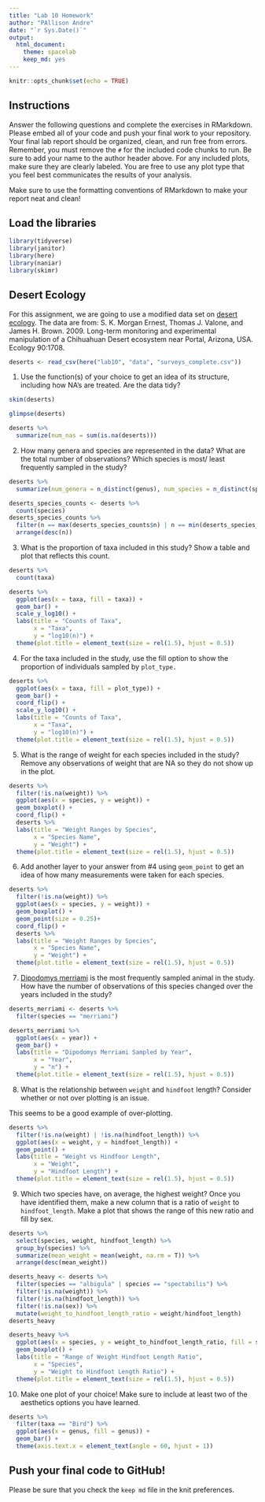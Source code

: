 ```yaml
---
title: "Lab 10 Homework"
author: "PAllison Andre"
date: "`r Sys.Date()`"
output:
  html_document: 
    theme: spacelab
    keep_md: yes
---
```


```r
knitr::opts_chunk$set(echo = TRUE)
```

## Instructions
Answer the following questions and complete the exercises in RMarkdown. Please embed all of your code and push your final work to your repository. Your final lab report should be organized, clean, and run free from errors. Remember, you must remove the `#` for the included code chunks to run. Be sure to add your name to the author header above. For any included plots, make sure they are clearly labeled. You are free to use any plot type that you feel best communicates the results of your analysis.  

Make sure to use the formatting conventions of RMarkdown to make your report neat and clean!  

## Load the libraries
```r
library(tidyverse)
library(janitor)
library(here)
library(naniar)
library(skimr)
``` 

## Desert Ecology
For this assignment, we are going to use a modified data set on [desert ecology](http://esapubs.org/archive/ecol/E090/118/). The data are from: S. K. Morgan Ernest, Thomas J. Valone, and James H. Brown. 2009. Long-term monitoring and experimental manipulation of a Chihuahuan Desert ecosystem near Portal, Arizona, USA. Ecology 90:1708.
```r
deserts <- read_csv(here("lab10", "data", "surveys_complete.csv"))
```

1. Use the function(s) of your choice to get an idea of its structure, including how NA's are treated. Are the data tidy?  
```r
skim(deserts)
```
```r
glimpse(deserts)
```
```r
deserts %>% 
  summarize(num_nas = sum(is.na(deserts)))
```


2. How many genera and species are represented in the data? What are the total number of observations? Which species is most/ least frequently sampled in the study?
```r
deserts %>% 
  summarize(num_genera = n_distinct(genus), num_species = n_distinct(species), tot_observations = n())
```
```r
deserts_species_counts <- deserts %>% 
  count(species)
deserts_species_counts %>% 
  filter(n == max(deserts_species_counts$n) | n == min(deserts_species_counts$n)) %>% 
  arrange(desc(n))
```

3. What is the proportion of taxa included in this study? Show a table and plot that reflects this count.
```r
deserts %>% 
  count(taxa)
```
```r
deserts %>% 
  ggplot(aes(x = taxa, fill = taxa)) +
  geom_bar() +
  scale_y_log10() +
  labs(title = "Counts of Taxa",
       x = "Taxa",
       y = "log10(n)") +
  theme(plot.title = element_text(size = rel(1.5), hjust = 0.5))
```


4. For the taxa included in the study, use the fill option to show the proportion of individuals sampled by `plot_type.`
```r
deserts %>% 
  ggplot(aes(x = taxa, fill = plot_type)) +
  geom_bar() +
  coord_flip() +
  scale_y_log10() +
  labs(title = "Counts of Taxa",
       x = "Taxa",
       y = "log10(n)") +
  theme(plot.title = element_text(size = rel(1.5), hjust = 0.5))
```

5. What is the range of weight for each species included in the study? Remove any observations of weight that are NA so they do not show up in the plot.
```r
deserts %>% 
  filter(!is.na(weight)) %>% 
  ggplot(aes(x = species, y = weight)) +
  geom_boxplot() +
  coord_flip() +
  deserts %>% 
  labs(title = "Weight Ranges by Species",
       x = "Species Name",
       y = "Weight") +
  theme(plot.title = element_text(size = rel(1.5), hjust = 0.5))
```

6. Add another layer to your answer from #4 using `geom_point` to get an idea of how many measurements were taken for each species.
```r
deserts %>% 
  filter(!is.na(weight)) %>% 
  ggplot(aes(x = species, y = weight)) +
  geom_boxplot() +
  geom_point(size = 0.25)+
  coord_flip() +
  deserts %>% 
  labs(title = "Weight Ranges by Species",
       x = "Species Name",
       y = "Weight") +
  theme(plot.title = element_text(size = rel(1.5), hjust = 0.5))
```

7. [Dipodomys merriami](https://en.wikipedia.org/wiki/Merriam's_kangaroo_rat) is the most frequently sampled animal in the study. How have the number of observations of this species changed over the years included in the study?
```r
deserts_merriami <- deserts %>% 
  filter(species == "merriami")
```

```r
deserts_merriami %>% 
  ggplot(aes(x = year)) +
  geom_bar() +
  labs(title = "Dipodomys Merriami Sampled by Year",
       x = "Year",
       y = "n") +
  theme(plot.title = element_text(size = rel(1.5), hjust = 0.5))
```

8. What is the relationship between `weight` and `hindfoot` length? Consider whether or not over plotting is an issue.

This seems to be a good example of over-plotting. 
```r
deserts %>% 
  filter(!is.na(weight) | !is.na(hindfoot_length)) %>% 
  ggplot(aes(x = weight, y = hindfoot_length)) +
  geom_point() +
  labs(title = "Weight vs Hindfoor Length",
       x = "Weight",
       y = "Hindfoot Length") +
  theme(plot.title = element_text(size = rel(1.5), hjust = 0.5))
```

9. Which two species have, on average, the highest weight? Once you have identified them, make a new column that is a ratio of `weight` to `hindfoot_length`. Make a plot that shows the range of this new ratio and fill by sex.

```r
deserts %>% 
  select(species, weight, hindfoot_length) %>% 
  group_by(species) %>% 
  summarize(mean_weight = mean(weight, na.rm = T)) %>% 
  arrange(desc(mean_weight))
```

```r
deserts_heavy <- deserts %>% 
  filter(species == "albigula" | species == "spectabilis") %>% 
  filter(!is.na(weight)) %>% 
  filter(!is.na(hindfoot_length)) %>% 
  filter(!is.na(sex)) %>% 
  mutate(weight_to_hindfoot_length_ratio = weight/hindfoot_length)
deserts_heavy
```


```r
deserts_heavy %>% 
  ggplot(aes(x = species, y = weight_to_hindfoot_length_ratio, fill = sex)) +
  geom_boxplot() +
  labs(title = "Range of Weight Hindfoot Length Ratio",
       x = "Species",
       y = "Weight to Hindfoot Length Ratio") +
  theme(plot.title = element_text(size = rel(1.5), hjust = 0.5))
```

10. Make one plot of your choice! Make sure to include at least two of the aesthetics options you have learned.
```r
deserts %>% 
  filter(taxa == "Bird") %>% 
  ggplot(aes(x = genus, fill = genus)) +
  geom_bar() +
  theme(axis.text.x = element_text(angle = 60, hjust = 1))
```

## Push your final code to GitHub!
Please be sure that you check the `keep md` file in the knit preferences.


